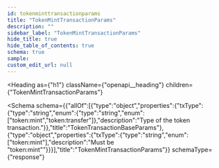 ```yaml
---
id: tokenminttransactionparams
title: "TokenMintTransactionParams"
description: ""
sidebar_label: "TokenMintTransactionParams"
hide_title: true
hide_table_of_contents: true
schema: true
sample: 
custom_edit_url: null
---
```



<Heading
  as={"h1"}
  className={"openapi__heading"}
  children={"TokenMintTransactionParams"}
>
</Heading>





<Schema
  schema={{"allOf":[{"type":"object","properties":{"txType":{"type":"string","enum":{"type":"string","enum":["token:mint","token:transfer"]},"description":"Type of the token transaction."}},"title":"TokenTransactionBaseParams"},{"type":"object","properties":{"txType":{"type":"string","enum":["token:mint"],"description":"Must be \"token:mint\""}}}],"title":"TokenMintTransactionParams"}}
  schemaType={"response"}
>
  
</Schema>
            